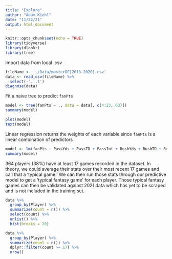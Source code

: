 ```yaml
---
title: "Explore"
author: "Adam Kiehl"
date: "11/22/21"
output: html_document
---
```


```r
knitr::opts_chunk$set(echo = TRUE)
library(tidyverse)
library(dlookr)
library(tree)
```

Import data from local .csv
```r
fileName <- './Data/masterDF[2018-2020].csv'
data <- read_csv(fileName) %>%
  select(-'...1')
diagnose(data)
```

Fit a naive tree to predict `fanPts`
```r
model <- tree(fanPts ~ ., data = data[, c(4:23, 63)])
summary(model)
```

```r
plot(model)
text(model)
```

Linear regression returns the weights of each variable since `fanPts` is a linear combination of predictors
```r
model <- lm(fanPts ~ PassYds + PassTD + PassInt + RushYds + RushTD + Rec + RecYds + RecTD + FL, data = data[, c(4:23, 63)])
summary(model)
```

364 players (38%) have at least 17 games recorded in the dataset. In theory, we could average their stats over their most recent 17 games and call that a 'typical game.' We can then run those stats through our predictive model to get a 'typical fantasy game' for each player. Those typical fantasy games can then be validated against 2021 data which has yet to be scraped and is not included in the training set. 
```r
data %>%
  group_by(Player) %>%
  summarize(count = n()) %>%
  select(count) %>%
  unlist() %>%
  hist(breaks = 20)

data %>%
  group_by(Player) %>%
  summarize(count = n()) %>%
  dplyr::filter(count >= 17) %>%
  nrow()
```



